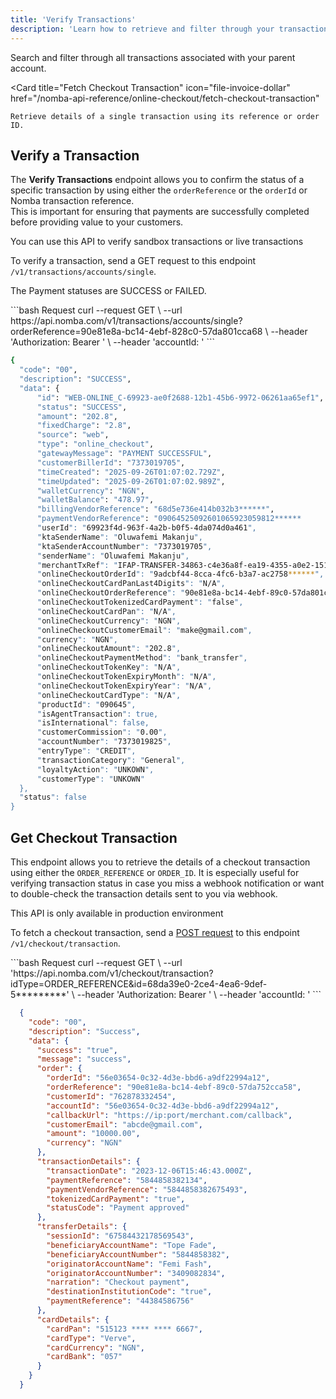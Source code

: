 ```yaml
---
title: 'Verify Transactions'
description: 'Learn how to retrieve and filter through your transactions with the Nomba API'
---
```


<CardGroup cols={2}>
  <Card
    title="Filter Transactions (Parent Account)"
    icon="layer-group"
    href="/nomba-api-reference/transactions/filter-parent-account-transactions"
  >
    Search and filter through all transactions associated with your parent account.
  </Card>

  <Card
    title="Fetch Checkout Transaction"
    icon="file-invoice-dollar"
    href="/nomba-api-reference/online-checkout/fetch-checkout-transaction"
  >
    Retrieve details of a single transaction using its reference or order ID.
  </Card>
</CardGroup>

## Verify a Transaction

The **Verify Transactions** endpoint allows you to confirm the status of a specific transaction by using either the `orderReference` or the `orderId` or Nomba transaction reference.  
This is important for ensuring that payments are successfully completed before providing value to your customers.

<Tip>
  You can use this API to verify sandbox transactions or live transactions 
</Tip>

To verify a transaction, send a GET request to this endpoint `/v1/transactions/accounts/single`.

The Payment statuses are SUCCESS or FAILED.

<CodeGroup>
  ```bash Request
    curl --request GET \
      --url https://api.nomba.com/v1/transactions/accounts/single?orderReference=90e81e8a-bc14-4ebf-828c0-57da801cca68 \
      --header 'Authorization: Bearer <token>' \
      --header 'accountId: <accountid>'
  ```

  ```bash expandable Response
  {
    "code": "00",
    "description": "SUCCESS",
    "data": {
        "id": "WEB-ONLINE_C-69923-ae0f2688-12b1-45b6-9972-06261aa65ef1",
        "status": "SUCCESS",
        "amount": "202.8",
        "fixedCharge": "2.8",
        "source": "web",
        "type": "online_checkout",
        "gatewayMessage": "PAYMENT SUCCESSFUL",
        "customerBillerId": "7373019705",
        "timeCreated": "2025-09-26T01:07:02.729Z",
        "timeUpdated": "2025-09-26T01:07:02.989Z",
        "walletCurrency": "NGN",
        "walletBalance": "478.97",
        "billingVendorReference": "68d5e736e414b032b3******",
        "paymentVendorReference": "09064525092601065923059812******
        "userId": "69923f4d-963f-4a2b-b0f5-4da074d0a461",
        "ktaSenderName": "Oluwafemi Makanju",
        "ktaSenderAccountNumber": "7373019705",
        "senderName": "Oluwafemi Makanju",
        "merchantTxRef": "IFAP-TRANSFER-34863-c4e36a8f-ea19-4355-a0e2-151b3******",
        "onlineCheckoutOrderId": "9adcbf44-8cca-4fc6-b3a7-ac2758******",
        "onlineCheckoutCardPanLast4Digits": "N/A",
        "onlineCheckoutOrderReference": "90e81e8a-bc14-4ebf-89c0-57da801c******",
        "onlineCheckoutTokenizedCardPayment": "false",
        "onlineCheckoutCardPan": "N/A",
        "onlineCheckoutCurrency": "NGN",
        "onlineCheckoutCustomerEmail": "make@gmail.com",
        "currency": "NGN",
        "onlineCheckoutAmount": "202.8",
        "onlineCheckoutPaymentMethod": "bank_transfer",
        "onlineCheckoutTokenKey": "N/A",
        "onlineCheckoutTokenExpiryMonth": "N/A",
        "onlineCheckoutTokenExpiryYear": "N/A",
        "onlineCheckoutCardType": "N/A",
        "productId": "090645",
        "isAgentTransaction": true,
        "isInternational": false,
        "customerCommission": "0.00",
        "accountNumber": "7373019825",
        "entryType": "CREDIT",
        "transactionCategory": "General",
        "loyaltyAction": "UNKOWN",
        "customerType": "UNKOWN"
    },
    "status": false
  }
  ```
</CodeGroup>


## Get Checkout Transaction

This endpoint allows you to retrieve the details of a checkout transaction using either the `ORDER_REFERENCE` or `ORDER_ID`. It is especially useful for verifying transaction status in case you miss a webhook notification or want to double-check the transaction details sent to you via webhook.

<Warning>
  This API is only available in production environment
</Warning>

To fetch a checkout transaction, send a [POST request](/nomba-api-reference/online-checkout/create-an-online-checkout-order) to this endpoint `/v1/checkout/transaction`.

<CodeGroup>
  ```bash Request
    curl --request GET \
      --url 'https://api.nomba.com/v1/checkout/transaction?idType=ORDER_REFERENCE&id=68da39e0-2ce4-4ea6-9def-5*********' \
      --header 'Authorization: Bearer <token>' \
      --header 'accountId: <accountid>'
  ```

  ```json Response
    {
      "code": "00",
      "description": "Success",
      "data": {
        "success": "true",
        "message": "success",
        "order": {
          "orderId": "56e03654-0c32-4d3e-bbd6-a9df22994a12",
          "orderReference": "90e81e8a-bc14-4ebf-89c0-57da752cca58",
          "customerId": "762878332454",
          "accountId": "56e03654-0c32-4d3e-bbd6-a9df22994a12",
          "callbackUrl": "https://ip:port/merchant.com/callback",
          "customerEmail": "abcde@gmail.com",
          "amount": "10000.00",
          "currency": "NGN"
        },
        "transactionDetails": {
          "transactionDate": "2023-12-06T15:46:43.000Z",
          "paymentReference": "5844858382134",
          "paymentVendorReference": "5844858382675493",
          "tokenizedCardPayment": "true",
          "statusCode": "Payment approved"
        },
        "transferDetails": {
          "sessionId": "67584432178569543",
          "beneficiaryAccountName": "Tope Fade",
          "beneficiaryAccountNumber": "5844858382",
          "originatorAccountName": "Femi Fash",
          "originatorAccountNumber": "3409082834",
          "narration": "Checkout payment",
          "destinationInstitutionCode": "true",
          "paymentReference": "44384586756"
        },
        "cardDetails": {
          "cardPan": "515123 **** **** 6667",
          "cardType": "Verve",
          "cardCurrency": "NGN",
          "cardBank": "057"
        }
      }
    }
  ```
</CodeGroup>

